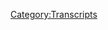 {{Transcript
    | title         = [[769: December 17, 2003]]
    | caption       = [https://knowledgefight.libsyn.com/769-december-17-2003 Listen to this episode on Libsyn]
    | episodeNumber = [[769: December 17, 2003|769]]
    | length        = 00:47:22
}}

{{MessageBox
    | header     = Warning: Bot Generated Content
    | text       = This transcript was automatically generated by transcription software and likely contains many mistakes and misattributions. Please check the audio for definitive quotes, attribution, and context.
    | image      = N3yvass4myg91.webp
    | imagewidth = 50px
    | id         = warning
}}

{{TranscriptBlock
    | name      = Alex Jones
    | timestamp = 00:00:04.000
    | text      = Red Alert. Red alert. Red alert. Red Alert knowledge five Damn, Jordan I am sweating knowledge parties.com It's time to pray. I have great respect for knowledge. Knowledge. I'm sick of them posing as if they're the good guys shank me or the bad guy knowledge.
}}

{{TranscriptBlock
    | name      = Unknown Speaker
    | timestamp = 00:00:29.000
    | text      = Dan and Jordan knowledge fight
}}

{{TranscriptBlock
    | name      = Alex Jones
    | timestamp = 00:00:35.000
    | text      = need money Andy and pansy Sandy you're stopping Andy and Ken handy in Kansas. Just starting to pray Andy in Kansas you're on the airplanes rolling. Huge fan. I love your world. Knowledge by knowledge fight.com
}}

{{TranscriptBlock
    | name      = Dan
    | timestamp = 00:00:59.000
    | text      = Hey everybody, welcome back. I'm Jordan. We're a couple dudes like sit around worship at the altar of saline and talk a little bit about Alex Jones.
}}

{{TranscriptBlock
    | name      = Jordan
    | timestamp = 00:01:07.000
    | text      = Oh, indeed. We
}}

{{TranscriptBlock
    | name      = Dan
    | timestamp = 00:01:08.000
    | text      = are Dan Jordan. Damn, Jordan.
}}

{{TranscriptBlock
    | name      = Jordan
    | timestamp = 00:01:10.000
    | text      = I have a quick question for you today sir.
}}

{{TranscriptBlock
    | name      = Dan
    | timestamp = 00:01:12.000
    | text      = Well, I shall get to that as soon as you let me know what that question is
}}

{{TranscriptBlock
    | name      = Jordan
    | timestamp = 00:01:16.000
    | text      = all right that question let's pray about today my
}}

{{TranscriptBlock
    | name      = Dan
    | timestamp = 00:01:19.000
    | text      = bright spot today Jordan is a possible bright spot possible Oh, I wanted to I wanted to add a little bit of danger proceeding All right. I wanted to add a little bit of chaos but of what's it going to be right right right break either direction. I got myself flavor of Red Bull. This is the Winter edition. Winter is coming to my mouth shortly with a fig
}}

{{TranscriptBlock
    | name      = Jordan
    | timestamp = 00:01:44.000
    | text      = Apple do disgusting we'll
}}

{{TranscriptBlock
    | name      = Dan
    | timestamp = 00:01:47.000
    | text      = see I love Apple Apple juice in a Red Bull format could be good possible but fig is scared fig is dicey Yes. And so I am going to crack this open. I mean outside of a Newton scenario I don't even like it in a Newton you don't like it in a Newton no
}}

{{TranscriptBlock
    | name      = Jordan
    | timestamp = 00:02:04.000
    | text      = I you know what I didn't like it as a Newton when I was a kid and I haven't had them since so I probably don't like it as a new neither
}}

{{TranscriptBlock
    | name      = Dan
    | timestamp = 00:02:10.000
    | text      = I remember there were like other fruits Newton's oh they made they made other Newton's like strawberry Newton I think
}}

{{TranscriptBlock
    | name      = Jordan
    | timestamp = 00:02:19.000
    | text      = I thought it was punishable bah punishable by law
}}

{{TranscriptBlock
    | name      = Dan
    | timestamp = 00:02:28.000
    | text      = my bracelet is
}}

{{TranscriptBlock
    | name      = Jordan
    | timestamp = 00:02:31.000
    | text      = never gonna change well you brought it out and now it's all there. Alright, so
}}

{{TranscriptBlock
    | name      = Dan
    | timestamp = 00:02:37.000
    | text      = I'm gonna try this without giving it a smile because okay, like that could
}}

{{TranscriptBlock
    | name      = Jordan
    | timestamp = 00:02:41.000
    | text      = smell could could really mess Yep. Ladies and gentlemen. He's taken a sip huh? he smacked his lips a little bit.
}}

{{TranscriptBlock
    | name      = Dan
    | timestamp = 00:02:49.000
    | text      = I don't know. It's fine.
}}

{{TranscriptBlock
    | name      = Jordan
    | timestamp = 00:02:53.000
    | text      = neutral spot wow it's underwhelming we have to restart this whole fucking episode.
}}

{{TranscriptBlock
    | name      = Dan
    | timestamp = 00:03:01.000
    | text      = Well, kind of kind of a anticlimactic bright spot but hey, this is fine. What's your bright spot? I
}}

{{TranscriptBlock
    | name      = Jordan
    | timestamp = 00:03:09.000
    | text      = have no strong feelings one way or the other my bright spot is
}}

{{TranscriptBlock
    | name      = Dan
    | timestamp = 00:03:15.000
    | text      = bright was the potential the potential Okay there you go. How good it could have been or how bad it could have been right the potential experiences where you were looking absolutely right could have been like this is my new favorite drink or conversely I could have done a spit take would have been so disgusting. Ultimately, that is exciting. Ultimately what in reality
}}

{{TranscriptBlock
    | name      = Jordan
    | timestamp = 00:03:34.000
    | text      = is that? We should that's a lesson we should all take more joy out of the potential
}}

{{TranscriptBlock
    | name      = Dan
    | timestamp = 00:03:41.000
    | text      = right you know it's about the journey right? Not the mediocre destination at the car dealership is more exciting than owning the car
}}

{{TranscriptBlock
    | name      = Jordan
    | timestamp = 00:03:48.000
    | text      = don't buy a car
}}

{{TranscriptBlock
    | name      = Dan
    | timestamp = 00:03:49.000
    | text      = No. What's your what's your bright spot your car?
}}

{{TranscriptBlock
    | name      = Jordan
    | timestamp = 00:03:54.000
    | text      = It is what is tomorrow to well when you hear this today, Fire Emblem engage will be out.
}}

{{TranscriptBlock
    | name      = Dan
    | timestamp = 00:04:01.000
    | text      = Oh yeah, that's true. It will be the 20 Yeah hype.
}}

{{TranscriptBlock
    | name      = Jordan
    | timestamp = 00:04:05.000
    | text      = I am also hype I think I mean I think I'm gonna play it a little bit of streaming. I don't want to do it on the on the internet.
}}

{{TranscriptBlock
    | name      = Dan
    | timestamp = 00:04:10.000
    | text      = All right. I'll do is it something you can play remotely? I have no idea like cuz if so we could play it together. I'll be honest a stream. Yeah. No, be cool shit. Yeah, I am. I have tried to censor the last time I announced that I was hype. Yes about this. I've tried to not like delve too much into people like doing pre reviews and stuff because I feel like a lot of people have a lot of strong opinions. And I may not agree with all of them, and maybe they'll bummed me out. That's kind of how strong opinions work. Yeah. So what what are you feeling about that? I don't want to hijack your brightspot
}}

{{TranscriptBlock
    | name      = Jordan
    | timestamp = 00:04:43.000
    | text      = Here's my feeling. I have not read a lot of reviews. But if you if you're just on the internet, eventually you'll see a headline that's like lit fire emblem again. But you know, like that kind of thing. And the general view that I've gotten is that if you were a huge fan of all the like going around and talking to your people doing the whole thing and then doing a support conversation and doing another thing and then doing another thing until they finally were like, I like you. You know,
}}

{{TranscriptBlock
    | name      = Dan
    | timestamp = 00:05:10.000
    | text      = was that the dating sim? Yes back yeah,
}}

{{TranscriptBlock
    | name      = Jordan
    | timestamp = 00:05:13.000
    | text      = you're gonna be a little bit disappointed.
}}

{{TranscriptBlock
    | name      = Dan
    | timestamp = 00:05:15.000
    | text      = That's fine because I think there was might be have been too much of the way to I liked it I liked but sometimes I was getting to a point where like some of these cutscenes need to be tightened a little boy, I don't care about these characters. Yeah. Now granted the characters I do, like, Give me all those
}}

{{TranscriptBlock
    | name      = Jordan
    | timestamp = 00:05:34.000
    | text      = boring. Yeah. So it sounds like they've cut a lot of that down. And then all the stuff that I liked about the battles and the technical tactical stuff, they've streamlined it and kind of tightened it up so it's more enjoyable night. So that's that to me. That's what I wanted to hear.
}}

{{TranscriptBlock
    | name      = Dan
    | timestamp = 00:05:50.000
    | text      = All right. Yeah. Well, I'm I'm excited to give it a shot down, I guess. I mean, like, it'll be out tomorrow. So you know what time it's gonna come out.
}}

{{TranscriptBlock
    | name      = Jordan
    | timestamp = 00:06:02.000
    | text      = Tonight. Probably the beginning of the day. I'm gonna need
}}

{{TranscriptBlock
    | name      = Dan
    | timestamp = 00:06:06.000
    | text      = six more of these quick apple. Central now I'll be I'll be a bit. Robert. So exciting. Jordan. Today, we have an episode to go over. Here's the sitch that we find ourselves in? Yeah. So Alex in the present day kind of sucks. I don't really care all that much. Simultaneously, very exciting. Sold out the second show in Milwaukee. Wild very fast, wild. Wild. I don't I don't get it. I appreciate you all like our show and welcome. But I don't understand.
}}

{{TranscriptBlock
    | name      = Jordan
    | timestamp = 00:06:42.000
    | text      = The last live show we did at Austin. The first thing I said was like, Why are all of you here? Is this show enjoyable to listen to?
}}

{{TranscriptBlock
    | name      = Dan
    | timestamp = 00:06:51.000
    | text      = Hey, we're gonna talk about horrible thing. Yeah. All right. You do bad, but I appreciate it. And I'm very, I'm excited about it. Honestly. Yeah, it'll be fun. But I've been given a ton of thought to like, what are those episodes going to be? You know, because first of all, one episode in Milwaukee that we're doing live. That already is like, what? What do we do? Yeah. And now we have to
}}

{{TranscriptBlock
    | name      = Jordan
    | timestamp = 00:07:16.000
    | text      = Yeah, why did we do that? Oh, people wanted it. Yeah. And
}}

{{TranscriptBlock
    | name      = Dan
    | timestamp = 00:07:20.000
    | text      = so like trying to do some of the pre prep work on that has taken up a bit of my time. And you know, there, it's still an ongoing concern, of course, trying to trying to figure out like, what do you cover to cover the beard you cover? I mean, I think I've already made that joke. What I'm thinking about the bucks, here's
}}

{{TranscriptBlock
    | name      = Jordan
    | timestamp = 00:07:38.000
    | text      = the problem, because here's what's almost certainly going to happen. We are going to have something fully prepared for the Thursday episode. And then you're going to find something that happened that day, and it's going to be a scramble now then Lord knows what's going to happen on Thursday. Now, that's
}}

{{TranscriptBlock
    | name      = Dan
    | timestamp = 00:07:54.000
    | text      = not happening. What's gonna be in advance? I figured out one, the Thursday show I have figured out okay, so that actually, I've been working on what that is. But the Friday show is very much still up in the air. Still got to figure that out. And we'll figure that out. It's a tie. But anyway, because of a lot of juggling. I decided to take a bath in 2003. Good. So we're, we're in the past. Today, we're gonna be talking about December 17 2003. Alex is still in the aftermath of the Saddam capture. Right. And I don't think we don't get any evolution on that note. No more beard. No, I spear se. But we do get some other stuff. That's kind of weird. Interesting. And we'll get down to business on that. But first, let's say hello, Jordan to some new Oh, that's great idea. So first Duke. So Roland tuk and stick Emporium. He's the policy wonk with the quality box to your head. Thank you so much. You're on our policy walk.
}}

{{TranscriptBlock
    | name      = Alex Jones
    | timestamp = 00:08:57.000
    | text      = I'm a policy wonk. Thank you very much.
}}

{{TranscriptBlock
    | name      = Dan
    | timestamp = 00:08:58.000
    | text      = Thank you, Duke. Sir Roland, next guy in incognito globalist infiltration specialist. Thank you so much. You are now a policy wonk.
}}

{{TranscriptBlock
    | name      = Alex Jones
    | timestamp = 00:09:07.000
    | text      = I'm a policy wonk.
}}

{{TranscriptBlock
    | name      = Jordan
    | timestamp = 00:09:08.000
    | text      = Thank you very much.
}}

{{TranscriptBlock
    | name      = Dan
    | timestamp = 00:09:09.000
    | text      = Thank you and Saddam Hussein seventh body doubles dreamy, creamy milk mustache. Thank you so much. You're now policy Wong.
}}

{{TranscriptBlock
    | name      = Alex Jones
    | timestamp = 00:09:15.000
    | text      = I'm a policy wonk.
}}

{{TranscriptBlock
    | name      = Jordan
    | timestamp = 00:09:16.000
    | text      = Thank you very much.
}}

{{TranscriptBlock
    | name      = Dan
    | timestamp = 00:09:17.000
    | text      = I thought I had got more names, but I only got three. Oh, here we are.
}}

{{TranscriptBlock
    | name      = Jordan
    | timestamp = 00:09:21.000
    | text      = Hey, you got a special three name episode? Yep.
}}

{{TranscriptBlock
    | name      = Dan
    | timestamp = 00:09:24.000
    | text      = So we're gonna start here. This is where Alex is reading off some of these headlines and where we're at on December 17.
}}

{{TranscriptBlock
    | name      = Alex Jones
    | timestamp = 00:09:31.000
    | text      = And Bush was scheduled to announce a trip back to the moon today. Where he's taking the Bill of Rights and Constitution that'd be on this moon mission. He will bring it back. Count. States are moving ahead with legalization of using baby parts and cloning operations. Patriot Act Two was signed people are calling my office about this. I have the Associated Press article here in front of me I'll go back over it Today, we'll Yeah, and much, much more.
}}

{{TranscriptBlock
    | name      = Dan
    | timestamp = 00:10:04.000
    | text      = Yeah, so Bush is gonna go get the bill of rights from the moon.
}}

{{TranscriptBlock
    | name      = Jordan
    | timestamp = 00:10:07.000
    | text      = Okay, now I know that sounded like a lot. I know that sounded like an insult, but uh, he is just written national treasure for and it is going to be blockbuster shit.
}}

{{TranscriptBlock
    | name      = Dan
    | timestamp = 00:10:18.000
    | text      = I think we'd still need three first. Oh, they
}}

{{TranscriptBlock
    | name      = Jordan
    | timestamp = 00:10:20.000
    | text      = got a direct 20 I think they got a direct to DVD three.
}}

{{TranscriptBlock
    | name      = Dan
    | timestamp = 00:10:23.000
    | text      = It doesn't count. That's not Canada. Okay, fine. There's a series I think there was a series. There might have been like a Disney Plus series. Yeah.
}}

{{TranscriptBlock
    | name      = Jordan
    | timestamp = 00:10:29.000
    | text      = Well, they didn't find the Declaration of Independence on the goddamn Moon
}}

{{TranscriptBlock
    | name      = Dan
    | timestamp = 00:10:33.000
    | text      = did that. No, they didn't. And they should they.
}}

{{TranscriptBlock
    | name      = Jordan
    | timestamp = 00:10:37.000
    | text      = I'm with you.
}}

{{TranscriptBlock
    | name      = Dan
    | timestamp = 00:10:39.000
    | text      = So Alex has been talking about this, the fact that Patriot Act Two has been signed. And I noticed as this episode was beginning, I've heard him say that a bit, but I've never heard him specify what he means.
}}

{{TranscriptBlock
    | name      = Jordan
    | timestamp = 00:10:52.000
    | text      = Right. So now he's got the AP article in front of them. So we know for a fact that the Patriot Act Two has been signed as decided by the AP themselves.
}}

{{TranscriptBlock
    | name      = Dan
    | timestamp = 00:11:01.000
    | text      = Well, I was interested in figuring out if there were going to be any specifics on this, right. So I was like, All right, I'm in Yeah, I'll listen for sure. So there's a lot of shit talk going around about people having advanced knowledge that Saddam was going to be kept right robber and get this after Saddam gets captured. That's when they're going to find the weapons of mass destruction, because of course they are. They're going to torture him and find where they were. When really, they're just going to fake something or whatever, then Bush is going to need to get reelected in 2004. Right. What is he going to do? He's gonna bring up Bin Laden, who's on ice? Sure. They'd say got Bin Laden on ice. Yeah, and Alex knows this because they've got a nice chill Bin Laden, and Alex knows this because a drunk guy told him Oh, this is Steve pathetic. But also Alex's drunk impression is awesome.
}}

{{TranscriptBlock
    | name      = Alex Jones
    | timestamp = 00:11:51.000
    | text      = About Oh, it was almost two years ago now. I was told by someone who was on board Air Force One. And this was on the record. I've talked about it a couple dozen times on air. And I said, I don't know if it's accurate, and they may have been giving me this information. But I was told because there's a lot of people in the Bush administration that live right here in Austin. And this individual told several people after they had been imbibing in some adult beverages at a party. That new locks are at McFarland. Oh, far election, bin Laden,
}}

{{TranscriptBlock
    | name      = Jordan
    | timestamp = 00:12:33.000
    | text      = Z drunk in a Twilight Zone episode
}}

{{TranscriptBlock
    | name      = Alex Jones
    | timestamp = 00:12:35.000
    | text      = kidney failure, and they got a deal was family. Paul Raleigh and mount they got him frozen. And they're gonna roll him out right before the election.
}}

{{TranscriptBlock
    | name      = Jordan
    | timestamp = 00:12:51.000
    | text      = So they do have frozen.
}}

{{TranscriptBlock
    | name      = Alex Jones
    | timestamp = 00:12:52.000
    | text      = So again, that's not the type of news I even like to cover on air. I don't know if it's true. shrunk gray bleach the type of stuff that's not good for your health and no, but a lot of people know it.
}}

{{TranscriptBlock
    | name      = Dan
    | timestamp = 00:13:03.000
    | text      = Everyone knows it. I don't want to talk about this, because I don't know that it's true. But everyone knows. Guys on ice. I like to hiccup. It's good. It's just good.
}}

{{TranscriptBlock
    | name      = Jordan
    | timestamp = 00:13:12.000
    | text      = All right, today. Good Morning, America. We have a drunk guy who last night told me that bin Laden is frozen down. I think he's been frozen for about six
}}

{{TranscriptBlock
    | name      = Dan
    | timestamp = 00:13:23.000
    | text      = years. Now. I do think this is at least related to Steve because early 2002 is when Steve was first on Alex's show. And so that would be about two years before this.
}}

{{TranscriptBlock
    | name      = Jordan
    | timestamp = 00:13:36.000
    | text      = Right? Right. About two years ago. Party. Everybody's drinking. Steve Pjanic 68 years old. drunk off his ass. Make it up bullshit about Bin Laden. That sounds right. That sounds like his actual, like natural habitat. He's supposed to be shit faced at a party telling you insane things and everybody's gathered around like, what do you gonna say next?
}}

{{TranscriptBlock
    | name      = Dan
    | timestamp = 00:14:02.000
    | text      = Yeah, so so. It's either Steve, I think or maybe like, somewhat related to Steve. Yeah, I don't know. Anyway, drunk compression on point. It's true. Pretty solid. We'll
}}

{{TranscriptBlock
    | name      = Jordan
    | timestamp = 00:14:12.000
    | text      = give them that.
}}

{{TranscriptBlock
    | name      = Dan
    | timestamp = 00:14:13.000
    | text      = So as is the case in 2003 pretty regularly. Alex does a lot of calls. Takes takes a number of calls. Sure. This guy's got an opinion.
}}

{{TranscriptBlock
    | name      = Alex Jones
    | timestamp = 00:14:23.000
    | text      = Barney, first caller of the day from Maryland. You're on the air. Go ahead. Yeah, Alex.
}}

{{TranscriptBlock
    | name      = Caller 1 (769)
    | timestamp = 00:14:29.000
    | text      = I would still say we shouldn't turn Saddam Hussein loose and try booze for murder and for being a traitor violate the constitution.
}}

{{TranscriptBlock
    | name      = Alex Jones
    | timestamp = 00:14:40.000
    | text      = How has Bush violated the Constitution? illegal war
}}

{{TranscriptBlock
    | name      = Dan
    | timestamp = 00:14:44.000
    | text      = Fair enough? Yeah. What about the turning Saddam loose?
}}

{{TranscriptBlock
    | name      = Jordan
    | timestamp = 00:14:48.000
    | text      = Here's the thing. I appreciate what half of his sentiment I don't understand what turning him loose quite happy like let him go or like, set him free youtube. to wreak havoc upon this world of our
}}

{{TranscriptBlock
    | name      = Dan
    | timestamp = 00:15:01.000
    | text      = Yeah, put him send him on the attack.
}}

{{TranscriptBlock
    | name      = Jordan
    | timestamp = 00:15:06.000
    | text      = Is that what we have released? Really?
}}

{{TranscriptBlock
    | name      = Dan
    | timestamp = 00:15:08.000
    | text      = Thomas Saddam cracking? A little Well, boy,
}}

{{TranscriptBlock
    | name      = Jordan
    | timestamp = 00:15:12.000
    | text      = that's that's a hot take. I will say that
}}

{{TranscriptBlock
    | name      = Dan
    | timestamp = 00:15:14.000
    | text      = unfortunately he doesn't develop a theme at all and I'm not entirely sure he doesn't have a whole lot more to say other than let him free up Bush,
}}

{{TranscriptBlock
    | name      = Jordan
    | timestamp = 00:15:23.000
    | text      = you can do both. We can have them both locked up. I don't think either of them are a good guy.
}}

{{TranscriptBlock
    | name      = Dan
    | timestamp = 00:15:28.000
    | text      = So Alex gets another color. And this guy has a bit of a concern about some stuff that he's read about leaked media memos that have to do with like, the the coming flu over the winter. Sure, and such. And so it's interesting, this conversation,
}}

{{TranscriptBlock
    | name      = Alex Jones
    | timestamp = 00:15:49.000
    | text      = and Adam was mentioning this website that's put out some pretty good stuff in the past, leaked news memos that purportedly leaked news memos from one of the big broadcast media outlets. One of the big three folks talking about the New World Order activities, discussions of martial law, the capture of Saddam all of it. And now they're talking about weapons of mass destruction to be planted and released here very soon. But going back to Adam, he was mentioning some memos he read about the flu and SARS. And I had not read those, I'm not sure where he's going with this. But let's find out, Adam, go ahead.
}}

{{TranscriptBlock
    | name      = Caller 2 (769)
    | timestamp = 00:16:31.000
    | text      = Just quite simply, one of the things that lends credibility to the work that you do, and individuals such as myself, is the fact that you do come across things, and then they come to fruition in the future. Again, I came across that site and doing some research on the contrived nature of the media. Back in October, on December 2, you read this again, it was I don't even remember the name of the newspaper, but a rate it was, you know that this pandemic is coming, this epidemic of flu is coming. And again, having read
}}

{{TranscriptBlock
    | name      = Alex Jones
    | timestamp = 00:17:04.000
    | text      = was The New York Times saying they're gonna have quarantines digital badges, round up camps in every major city in small town. That was the New York Times two, Monday's ago.
}}

{{TranscriptBlock
    | name      = Caller 2 (769)
    | timestamp = 00:17:14.000
    | text      = And again, so that clicks in my head that, you know, hey, I read this a month ago that apparently these leaked memos, again, was telling individual news directors, you know, to lay off this, it's now we have monkey pox, that type of thing. We're gonna go on to something else. And we'll get back to this, essentially, we'll get back to this when it fires back up in the winter.
}}

{{TranscriptBlock
    | name      = Dan
    | timestamp = 00:17:34.000
    | text      = So this is all nonsense, but it does illustrate the constant and ever present preoccupation Alex and his community have with predicting that every public health warning is secretly an attempt to bring in martial law, stuff with COVID is no different. Really, it just went differently in the world. Yeah. And he adjusted differently.
}}

{{TranscriptBlock
    | name      = Jordan
    | timestamp = 00:17:52.000
    | text      = It is it is very much a case study, and how, let's say different styles of leadership, during different events can have different results. Sure, you know, like all of these other situations where public health experts are saying, you know, we need to be careful about a flu during the winter, because that is pretty much how it works. This is a regular thing that we know about. Here's some other things, here are the ways that we can handle those. Here's all this stuff. Or you can have somebody like Jared Kushner go, it's probably going to affect mostly city, so fuck them.
}}

{{TranscriptBlock
    | name      = Dan
    | timestamp = 00:18:26.000
    | text      = These are the different these are options a little different. So the only reason I included this clip is because the color is citing a website when he's talking about these leaked memos, or purported leaked memos because there's no proof they're real. Obviously. It's a website called TBR news.org. TBR stands for the Barnes review, which is a deeply anti semitic and Holocaust denying publication owned by Willis carto. Hey, great. The publication is named after Harry Elmer Barnes and old school Holocaust denier, and the content that they put out is straight trash. It strains credulity for me to believe that someone could get their news from TBR news.org and not be aware of the outlets, editorial beliefs. Here are some of the headlines from that website around this time. Quote, news of candidate's Jewish roots adds another flavor to campaign quotes how the Holocaust Industry stole the Swiss monies a shockingly high number of books that they have on their reading list so they do have a reading list. Oh, that's good. That's good. Bunch of them are about Hitler and not not negative coverage or not like maybe a little bit of positive coverage of Hitler.
}}

{{TranscriptBlock
    | name      = Jordan
    | timestamp = 00:19:33.000
    | text      = I have a strong and resounding good work Barnes to say on this one.
}}

{{TranscriptBlock
    | name      = Dan
    | timestamp = 00:19:39.000
    | text      = Anyway, it's a really fucked up outlet for this caller to be citing and for Alex to clearly be familiar with and be saying like they have put out good stuff in the past. It gets worse though, because earlier in this exact episode, prior to this caller arriving, Alex reported on something from TBR news
}}

{{TranscriptBlock
    | name      = Alex Jones
    | timestamp = 00:19:57.000
    | text      = leaked news network memo stage Discovery of weapons of mass destruction will follow Saddam arrest TBR news and they've been releasing these memos now for about a year and they've turned out to be very accurate.
}}

{{TranscriptBlock
    | name      = Dan
    | timestamp = 00:20:08.000
    | text      = Even back in 2003 These people were getting their news from people who are Nazi adjacent.
}}

{{TranscriptBlock
    | name      = Jordan
    | timestamp = 00:20:14.000
    | text      = Dammit. God dammit. Yeah,
}}

{{TranscriptBlock
    | name      = Dan
    | timestamp = 00:20:17.000
    | text      = how it's wild.
}}

{{TranscriptBlock
    | name      = Jordan
    | timestamp = 00:20:19.000
    | text      = It's all there. How did we not all man, I don't remember quite realizing how much of a fucking real pandemic anti semitism was even back then in my in Milan, and
}}

{{TranscriptBlock
    | name      = Dan
    | timestamp = 00:20:33.000
    | text      = a lot of it was under the surface. A lot of it was, you know, or even coming from folks that it's like, well, yeah, it's ugly. And there's this ugliness but it's not really going anywhere. Or there's a there was the possibly delusional No, and you can sense of like a, this is just this, this pocket will always exist. It'll never grow. You can't get rid of it. And maybe that was naive.
}}

{{TranscriptBlock
    | name      = Jordan
    | timestamp = 00:21:02.000
    | text      = I mean, you know, we I remember how funny I thought it was when Pat Robertson and his ilk were like, well, if you didn't have gay people, we wouldn't have hurricanes. You know, I thought it was funny that somebody could be that insane. What I what I didn't realize is that that was actually most of the country. And we would eventually all be that.
}}

{{TranscriptBlock
    | name      = Dan
    | timestamp = 00:21:24.000
    | text      = So one thing that's interesting is this caller seems to have a little bit more of a critical eye. Jenna, Alex, interesting.
}}

{{TranscriptBlock
    | name      = Caller 2 (769)
    | timestamp = 00:21:31.000
    | text      = My question to you is, is that, you know, what do you know about this organization? Because one of the primary concerns is the fact that, as is the case with a number of individuals out there, they come out with information yet behind the scenes, they have things if the only thing that's on that website, are these leaked memos, aside from the fact that they have a large bookstore, that every single book in there is about Hitler, or fascism, or that type of thing. My question to you is, is it what do you know about this organization? What do you know about
}}

{{TranscriptBlock
    | name      = Alex Jones
    | timestamp = 00:22:06.000
    | text      = them and I need to have him on the show because I haven't focused on it very much. I'll focus on what the globalists are doing publicly in the legislation and my information, but I will I will investigate it and try to get them on.
}}

{{TranscriptBlock
    | name      = Dan
    | timestamp = 00:22:18.000
    | text      = Yeah, good. Good on this caller for having some curiosity. Bad on Alex for trying to make excuses for why he relies on sources he hasn't vetted in any way to make absurd claims. This caller shouldn't expect too much here. This site is operated by an entity that traces back to Willis carto, who's also the man behind the American Free Press, whose editor was Big Jim Tucker, Alex's main source about Bilderberg and Alex actually explores the Nazi character of this TBR news outlet he risks exposing a much larger reality about the information space that he exists in.
}}

{{TranscriptBlock
    | name      = Jordan
    | timestamp = 00:22:50.000
    | text      = Oh shit, I'm a Nazi dammit da fuck
}}

{{TranscriptBlock
    | name      = Dan
    | timestamp = 00:22:53.000
    | text      = don't expect him to follow through on this in any way. And if TBR news posts and other completely unverifiable on attributed almost certainly made up leaked news memo, you can bet Alex will report on it and pretend that this call never happened. Yeah. Oh, I'm so shocked to hear once again that this outlet that I'm a big fan of and I keep reporting stuff from also loves Hitler. You know, how how could we possibly get to a point where yay and Nick Fuentes are on Alexandria to talking about how much they love him. Imagine, whoa, such a strange journey
}}

{{TranscriptBlock
    | name      = Jordan
    | timestamp = 00:23:26.000
    | text      = in the context of a guy who has said he has read hundreds of books on World War Two,
}}

{{TranscriptBlock
    | name      = Dan
    | timestamp = 00:23:32.000
    | text      = probably 100. Mostly that were sold by
}}

{{TranscriptBlock
    | name      = Jordan
    | timestamp = 00:23:36.000
    | text      = that's no longer the bragging rights that I think he thinks it is supposed to be. No, no, no, no, no, no, no,
}}

{{TranscriptBlock
    | name      = Dan
    | timestamp = 00:23:44.000
    | text      = no, I'm gonna need some author names. So I think that Alex doesn't enjoy this kind of thing from a caller. Yeah, absolutely not. It doesn't look good. No, because it exposes potentially that he's reporting stuff from Nazi outlets. But then even if it doesn't, it exposes that he doesn't know where his information is coming from. And either of these is bad. So he gets a friendly call from a guy who wants resources about 911 stuff. And like for knowledge of 911 proof he wants Alex just to direct him. Where is it on your website? Oh, my God. And I will say I understand where this caller is coming from Sure. Alex's website has always been on navigatable. I think by design. Yeah. And Alex doesn't like this. I think he's getting grumpy smokebox.
}}

{{TranscriptBlock
    | name      = Caller 3 (769)
    | timestamp = 00:24:27.000
    | text      = I printed out just that one page of the recap, refer to about 55 sites that you had put on over, over the months of all the evidence of advanced knowledge if, if, if that could be rerun or refer to it and the archives maybe weren't located.
}}

{{TranscriptBlock
    | name      = Alex Jones
    | timestamp = 00:24:44.000
    | text      = Well site. It is on the website. Okay. To websites, it's in
}}

{{TranscriptBlock
    | name      = Caller 3 (769)
    | timestamp = 00:24:49.000
    | text      = the archives. So now Yes. Okay. But to locate it, is there an easy way to locate it other than visiting every archived website? Is there
}}

{{TranscriptBlock
    | name      = Alex Jones
    | timestamp = 00:24:56.000
    | text      = some way of doing every archive website? I
}}

{{TranscriptBlock
    | name      = Caller 3 (769)
    | timestamp = 00:24:58.000
    | text      = don't understand. Well, how would I find something like that? Like if I wanted to find those summaries of websites that related to 911, you know, like a summary like when he printed the summary pages, you
}}

{{TranscriptBlock
    | name      = Alex Jones
    | timestamp = 00:25:09.000
    | text      = know, I can't remember the exact headline of that article we put together with hyperlinks. But on convenient try to remember that for you and announce it on there. Thanks. Thanks for the call. George. Angus in Alberta, Canada. You're on the air. Go ahead, Angus. Hello, Alex, how
}}

{{TranscriptBlock
    | name      = Unknown Speaker
    | timestamp = 00:25:25.000
    | text      = are you today? I'm fine.
}}

{{TranscriptBlock
    | name      = Dan
    | timestamp = 00:25:26.000
    | text      = You're not? You're having a bad day?
}}

{{TranscriptBlock
    | name      = Jordan
    | timestamp = 00:25:32.000
    | text      = Yeah. Not good at hiding his true emotions. I'm fine.
}}

{{TranscriptBlock
    | name      = Dan
    | timestamp = 00:25:36.000
    | text      = Fine. Fine. I think it's also in stark contrast to Angus is very sunny disposition. Review, I'm fine. I'm fine. I don't like being asked specifics.
}}

{{TranscriptBlock
    | name      = Jordan
    | timestamp = 00:25:47.000
    | text      = He asked me whether or not what I said was true. And obviously it's not. So I'm fucked.
}}

{{TranscriptBlock
    | name      = Dan
    | timestamp = 00:25:53.000
    | text      = If you make if you make these giant claims about like having proved all this stuff about 911 We should probably have it at a very handy, easy, convenient place for people to go ahead and grab it. Yeah, seems like a job one.
}}

{{TranscriptBlock
    | name      = Jordan
    | timestamp = 00:26:09.000
    | text      = You know, if you could really prove something like the 911 was an inside job. It would be everywhere. And it would not be coming from Alex.
}}

{{TranscriptBlock
    | name      = Dan
    | timestamp = 00:26:19.000
    | text      = Yeah. Yeah. I think I think those that I mean, I'm not just saying this from a naive perspective. I've also looked into a lot of these claims, obviously, but like, yeah, if someone had a like, boom, here it is. Like there's we've proved we've demonstrated this stuff. Yeah, it you can't pretend that like oh, this is just gonna own The only people who the mainstream is brainwashed into thinking crazy. They're crazy. We'll break this stuff. Right right on it would escape that bubble very easily. Right? Yeah. rational people do accept rational proof of things. That's how it works. Just not irrational.
}}

{{TranscriptBlock
    | name      = Jordan
    | timestamp = 00:26:59.000
    | text      = The ones that are weird here, we would all be like Yeah, fuck the government. They did 911 If they did 911
}}

{{TranscriptBlock
    | name      = Dan
    | timestamp = 00:27:08.000
    | text      = So at this point, I'm like, Hey, speaking of proof, but that Patriot Act Two thing
}}

{{TranscriptBlock
    | name      = Jordan
    | timestamp = 00:27:13.000
    | text      = that's got the AP article.
}}

{{TranscriptBlock
    | name      = Dan
    | timestamp = 00:27:15.000
    | text      = It's been signed. Alex is saying he's he's gone over it now. He needs to go over it again.
}}

{{TranscriptBlock
    | name      = Alex Jones
    | timestamp = 00:27:22.000
    | text      = I have not heard him go over it. And so he brings it back up. All right, we're gonna come back and I'm gonna hit on Patriot Act here because it needs to be recap and we'll go to all these other callers.
}}

{{TranscriptBlock
    | name      = Dan
    | timestamp = 00:27:31.000
    | text      = It needs to be recapped it hasn't been kept. It has not been kept. I don't know what this I don't know what's going on.
}}

{{TranscriptBlock
    | name      = Jordan
    | timestamp = 00:27:36.000
    | text      = I like the confidence of the we need to recap this because it's it's a great gaslight, like if you're going to gaslight somebody in implying that they don't even remember the first time that you explain to them something that is unexplainable. is such a great move, because you're on the defensive immediately. You're like, wait, maybe I didn't get the
}}

{{TranscriptBlock
    | name      = Dan
    | timestamp = 00:27:59.000
    | text      = maybe it wasn't Liz, maybe it's my fault. Yeah. So he does get to it. Okay. And it's disappointing. No,
}}

{{TranscriptBlock
    | name      = Alex Jones
    | timestamp = 00:28:04.000
    | text      = but here's Patriot Act to you know, Bush sign this over the weekend. And Ron Paul's comments on HR 2417, known as the intelligence Authorization Act of it appears we're witnessing a stealth enactment of the enormously unpopular legislation. And he goes on to say we need to defeat this legislation that was before it was passed, and Bush signed it. Here's the Associated Press, Bush signs bill extending FBI powers, they can search anything so can the CIA no longer without warrants it just carte blanche, and a bunch and it says most of the bill is secret. But congressmen who have seen it say it's frightening.
}}

{{TranscriptBlock
    | name      = Dan
    | timestamp = 00:28:43.000
    | text      = This isn't Patriot Act Two. This is just the House bill that authorizes finances to be allocated to the intelligence community and services within the government share. This is a bill that's introduced and passed literally every year. It wasn't secret and it didn't allow the shit Alex is claiming. Basically what happened here is that Ron Paul talked some shit and called it Patriot Act to right and based on that alone, Alex has decided that that's what it is because he needs an off ramp. He's been warning about this thing that isn't it hasn't happened and it's probably not going to happen at any point. No. And so it's like well, Ron Paul said it's like it so it is it and so now he has demonstrated and fully proven that over the weekend Bush signed Patriot Act Two and here we are Alex's right. Hashtag Alex Jones was right.
}}

{{TranscriptBlock
    | name      = Jordan
    | timestamp = 00:29:27.000
    | text      = That is a good dodge. That's a real good dodge.
}}

{{TranscriptBlock
    | name      = Dan
    | timestamp = 00:29:30.000
    | text      = I mean, you got to do what you got to do.
}}

{{TranscriptBlock
    | name      = Jordan
    | timestamp = 00:29:32.000
    | text      = Yeah, I've all of his dodges which I mean frankly most of them are just him standing there and taking the bullet and then saying like, ma'am fine, and then just continuing to walk you know, this one at least he's dodging with somebody actually called it Patriot Act to some time, you know,
}}

{{TranscriptBlock
    | name      = Dan
    | timestamp = 00:29:49.000
    | text      = but I mean, how many fucking things as Ron Paul called other things like it's, he's not a reliable source of characterization flowery
}}

{{TranscriptBlock
    | name      = Jordan
    | timestamp = 00:29:57.000
    | text      = language when the time is right. You
}}

{{TranscriptBlock
    | name      = Dan
    | timestamp = 00:29:59.000
    | text      = bet. Anyway, we heard a caller, couple episodes back in 2003, who wanted some customer service. His tapes had not arrived
}}

{{TranscriptBlock
    | name      = Jordan
    | timestamp = 00:30:08.000
    | text      = the best everything any Bill Cooper tech customer service, any Alex customer service the best. So he
}}

{{TranscriptBlock
    | name      = Dan
    | timestamp = 00:30:14.000
    | text      = had he had ordered some tapes. And they had been a while they hadn't arrived called Alex. He calls back in. Oh, because he got his tape team it. It is a great resolution that is customer service omits. It's fantastic. Now, here's why this clip is in here. Alex still gets mad at.
}}

{{TranscriptBlock
    | name      = Jordan
    | timestamp = 00:30:37.000
    | text      = You shouldn't be calling in about customers.
}}

{{TranscriptBlock
    | name      = Dan
    | timestamp = 00:30:41.000
    | text      = Don't even know what's going on here. Alex makes himself mad when this guy is just saying, Hey, I got a thing. It was resolved. Great. Jay, you're
}}

{{TranscriptBlock
    | name      = Alex Jones
    | timestamp = 00:30:48.000
    | text      = on the air. Go ahead.
}}

{{TranscriptBlock
    | name      = Caller 4 (769)
    | timestamp = 00:30:50.000
    | text      = Hey, thanks. You bet. I just wanted to say when you when I called last week or week and a half ago, about the videos being laid. And that day you call me back and bam, they're here in like four days. And I've already making copies. And that's really great. When I
}}

{{TranscriptBlock
    | name      = Alex Jones
    | timestamp = 00:31:05.000
    | text      = Well, my only comment about that is I have a small staff and everything gets shipped down. Sometimes we get an address wrong or something. And when somebody calls me ask where you know where it goes, I can't help people. Because I'm on air, but I'm glad you got those, sir. And I'm glad you're you're making copies. And anytime anybody has a question. And we try to take the messages off at you know, three times a day and we try to answer it live but it's a it's impossible. It's 512-291-5752 Call my office 512-291-5750. And the phone rings off the hook with the police are taking my children right now. But they're taking my land right now. There's helicopters spraying is right now they had an urban warfare training drill, where they beat people up, help us SWAT teams are right in the schools. They're beating our children up, they put cameras up in my neighborhood helped me call me and it's just millions. I have millions of listeners. I got three employees. I'm pulling my hair out, brother. So what's on your mind?
}}

{{TranscriptBlock
    | name      = Jordan
    | timestamp = 00:32:08.000
    | text      = Thanks for the tape,
}}

{{TranscriptBlock
    | name      = Dan
    | timestamp = 00:32:09.000
    | text      = I think you should get some like other phone lines, you should get different phone lines for different things. If it's a customer support issue, you shouldn't have a be the same phone number and some weirdo who's calling you about how they're spraying them right now.
}}

{{TranscriptBlock
    | name      = Jordan
    | timestamp = 00:32:22.000
    | text      = I mean, maybe even a toll free number might even be nice. Sure.
}}

{{TranscriptBlock
    | name      = Dan
    | timestamp = 00:32:26.000
    | text      = Also, the fact that you're getting all of these calls, doesn't mean that all of these things are happening. You have a bunch of callers who are calling in and telling you things that are not true, but are actually just manifestations of the paranoid fantasies that you encourage it. Yeah.
}}

{{TranscriptBlock
    | name      = Jordan
    | timestamp = 00:32:47.000
    | text      = Oh, man, I would love to, I would love to take your call and help you with your your issues. So good. But I've got too many calls telling me about things that aren't happening. How could I possibly get to that phone call? I have too
}}

{{TranscriptBlock
    | name      = Dan
    | timestamp = 00:33:01.000
    | text      = many intense calls about traumatic, weird things that probably aren't happening.
}}

{{TranscriptBlock
    | name      = Jordan
    | timestamp = 00:33:07.000
    | text      = Like, like how he works himself up over it? Yeah. Like it goes from just being like, you know, that's it's good. You know, sometimes we have difficult times and you're like reasonable, that's totally fine. I'm not, I'm not mad? No, it's resolved. Everything's good. And now these people are calling me and everybody's always calling me and there's calls coming from, and from here and everywhere. And now you're calling me my customer service. And anyways.
}}

{{TranscriptBlock
    | name      = Dan
    | timestamp = 00:33:29.000
    | text      = Now the reality too, is that the calls that he's getting are only coming in because he's situated himself in the marketplace as the guy who cares about these things. He has to take those calls, because otherwise those people will find somebody else to glom on to who enable their bizarre fantasies about the coming UN troops and FEMA camps and what have
}}

{{TranscriptBlock
    | name      = Jordan
    | timestamp = 00:33:53.000
    | text      = you. Yeah, Alex thinks he's complaining about other people, when in reality, he's complaining about himself. Yeah. And then taking it out on other people, which as we all know, seems like healthy and good behavior.
}}

{{TranscriptBlock
    | name      = Dan
    | timestamp = 00:34:03.000
    | text      = And it's what he does. Yeah. And it's just the way to treat people. Yeah,
}}

{{TranscriptBlock
    | name      = Jordan
    | timestamp = 00:34:06.000
    | text      = just good. You,
}}

{{TranscriptBlock
    | name      = Dan
    | timestamp = 00:34:09.000
    | text      = you know, hey, yeah, agreed. Agree. So this is just dumb,
}}

{{TranscriptBlock
    | name      = Alex Jones
    | timestamp = 00:34:15.000
    | text      = that you're designing the system to bankrupt the working class and you cannot live and and and, and, and and do I know people with three jobs and they're losing everything, they got to shine the system where unless you're an illegal alien live and tend to a house, you can't survive in this economy. Okay. And for people, you know, depression is when you're out of work, or recessions, when your neighbor is out of work. We're in a massive recession, a depression airy system, folks, and I've seen it with my own eyes. Thanks for the call.
}}

{{TranscriptBlock
    | name      = Dan
    | timestamp = 00:34:48.000
    | text      = Yeah. So the the, the Americans and the middle class are being destroyed by design while the illegals living tend to house they're the ones who society is Bill For. Okay, no, they
}}

{{TranscriptBlock
    | name      = Jordan
    | timestamp = 00:35:03.000
    | text      = should work to get them a living wage.
}}

{{TranscriptBlock
    | name      = Dan
    | timestamp = 00:35:06.000
    | text      = Yeah. Also the the the economy was doing quite well. Oh, yeah. And of 2003 and 2004. It was, there was growth. Yeah, it was not, it was not a depression airy recession
}}

{{TranscriptBlock
    | name      = Jordan
    | timestamp = 00:35:20.000
    | text      = wasn't until 2007, that all the credit default swaps kind of got caught out. And then everybody was like, Oh, they're all lying to us. And then after that, we didn't do anything. And now we're never gonna have that happen again, right?
}}

{{TranscriptBlock
    | name      = Dan
    | timestamp = 00:35:32.000
    | text      = If Alex were to say something along the lines of like, there's trouble coming down the road four or five years from now, then they'll be like, Oh, that's interesting. But what for him to be presenting it as like this is the current condition is just super inaccurate. For the end of 2003 Magicolor. Like, it's bizarre.
}}

{{TranscriptBlock
    | name      = Jordan
    | timestamp = 00:35:48.000
    | text      = I mean, what's wild about it, though, is that if he had predicted that one, what a great like, they're going to tank the economy right before the presidential election in order to influence who wins the vote. And that's exactly what happened. The economy tanked right before the election, and it influenced who won the vote.
}}

{{TranscriptBlock
    | name      = Dan
    | timestamp = 00:36:07.000
    | text      = But that's not what he didn't predict that. Oh, well, I'm sure he did. Because he always predicts the summer of rage. And I don't think you predicted that way. But But even the way you're presenting that needs a little bit of a tweak, because you are saying that is what happened. But you also said that they tanked the economy, as opposed to the economy tanked. Yeah, they did. They did to the actions of those people, right, but not necessarily like, Hey, we're going to tank the economy for the explicit purpose of influencing the reverse. That's what Alex would be predicting. Right. We're not saying
}}

{{TranscriptBlock
    | name      = Jordan
    | timestamp = 00:36:41.000
    | text      = I am not saying that. I'm saying they tanked the economy insofar as the people who take to the economy did it.
}}

{{TranscriptBlock
    | name      = Dan
    | timestamp = 00:36:47.000
    | text      = They did actions lead to it. Yeah. necessarily actions geared towards doing
}}

{{TranscriptBlock
    | name      = Jordan
    | timestamp = 00:36:52.000
    | text      = right. Right, right. Like most actual conspiracies of the real kind. It was not about solving anything politically, or doing anything to hurt people. It was about making a shit ton of money, and then it went wrong. And that's how conspiracies actually work.
}}

{{TranscriptBlock
    | name      = Dan
    | timestamp = 00:37:09.000
    | text      = A lot of times, yeah. So I don't know if you'd agree with this characterization of George W. Bush. I think yeah, I think you might take one, two or three, maybe four issues. Interesting.
}}

{{TranscriptBlock
    | name      = Alex Jones
    | timestamp = 00:37:20.000
    | text      = Now we have loaded phone lines to talk about the economy Patriot Act to being passed quietly last weekend. Shine by Lord Bush, the neocon leader, the gun grabbing open border promoting China worshiping Taiwan hating creature. So what do you got?
}}

{{TranscriptBlock
    | name      = Jordan
    | timestamp = 00:37:37.000
    | text      = Um, I think I got five out of that one. Okay, God, he didn't grab gun.
}}

{{TranscriptBlock
    | name      = Dan
    | timestamp = 00:37:42.000
    | text      = No, but Alex at this point is still saying that he's going to resign the assault weapons ban, which should happen and then he's gonna take everyone's guns.
}}

{{TranscriptBlock
    | name      = Jordan
    | timestamp = 00:37:49.000
    | text      = I'll give him neocon that obviously counts. Sure.
}}

{{TranscriptBlock
    | name      = Dan
    | timestamp = 00:37:52.000
    | text      = I don't open borders. No,
}}

{{TranscriptBlock
    | name      = Jordan
    | timestamp = 00:37:55.000
    | text      = definitely not. Definitely not. I don't know why he hated did he didn't hate Taiwan.
}}

{{TranscriptBlock
    | name      = Dan
    | timestamp = 00:38:00.000
    | text      = No, but at this point, Alex is saying that he's abandoned Taiwan.
}}

{{TranscriptBlock
    | name      = Jordan
    | timestamp = 00:38:03.000
    | text      = Taiwan. Yeah.
}}

{{TranscriptBlock
    | name      = Dan
    | timestamp = 00:38:05.000
    | text      = That's a big talking point that Alex. Alex cares
}}

{{TranscriptBlock
    | name      = Jordan
    | timestamp = 00:38:07.000
    | text      = about Taiwan. You're right. Loves China loves China. That one. I don't think he loved China. I think we were in a serious competition situation.
}}

{{TranscriptBlock
    | name      = Dan
    | timestamp = 00:38:15.000
    | text      = Definitely doesn't love China the way that Alex is expressing
}}

{{TranscriptBlock
    | name      = Jordan
    | timestamp = 00:38:18.000
    | text      = that's 100% Said. Yeah. And then I think there was one more do you want to hear it again? Yeah. Okay, let's go through that. Let's go through the list. One more time
}}

{{TranscriptBlock
    | name      = Alex Jones
    | timestamp = 00:38:25.000
    | text      = loaded phone lines of talking about the economy Patriot Act to being passed quietly last weekend. Sean by Lord Bush, the neocon leader the gun grabbing open border promoting China worshiping Taiwan hating creature
}}

{{TranscriptBlock
    | name      = Dan
    | timestamp = 00:38:41.000
    | text      = nothing that's that's what Oh, you gotta finger up.
}}

{{TranscriptBlock
    | name      = Jordan
    | timestamp = 00:38:44.000
    | text      = Leader. Okay. He was not the neocon leader by any stretch of the imagination he that's a man who took his orders the way you still title in Title yes, that might be that might be accurate. This This characterization
}}

{{TranscriptBlock
    | name      = Dan
    | timestamp = 00:39:00.000
    | text      = is so incredibly off base from reality that I thought I was thinking about it and it's like, well, this is just how you how you do it when you're someone like Alex, because to him, anybody who isn't like a gun absolutist who's out like campaigning with two machine guns, right? They are a gun grabber. Yeah. Anybody who is not as far that side as Alex is a gun grabber, right? Anybody who has any tolerance for immigration, wants open borders. So that is how that translates. So to Alex, it feels like these things are accurate characterizations of this person. And so it's it's not so much a lie as it is a distortion. Sure. I'm a reality warping distortion
}}

{{TranscriptBlock
    | name      = Jordan
    | timestamp = 00:39:51.000
    | text      = in a sense, if you allow me immigration, you do want open borders. And so if you allow trade, you have not physically closed off the country, made sure that the borders are covered by walls, and then shoot anybody who steps near the
}}

{{TranscriptBlock
    | name      = Dan
    | timestamp = 00:40:07.000
    | text      = right. But politically speaking, the term open borders means free travel for anyone to cross. And that's what he's trying to accuse Bush up. And this is so consistent with Alex that like, the you know, that whole idea of like you can't really talk about things unless you agree with about definitions of things. Yeah, this is where that really is true. Yeah. Because if you tried to have a conversation with Alex about like Bush grabbing guns and stuff, you couldn't possibly because you're just dealing with the term completely differently. Yeah. And I think that extends to like 100% of the things Alex talks about, yes. 100%. I think that exactly. I think that's maybe one of the big reasons why it's almost pointless to like, try and talk to him about any issues, like debating him or debating. No, people like him is just kind of like, it's a fruitless exercise, you just don't agree on reality, right.
}}

{{TranscriptBlock
    | name      = Jordan
    | timestamp = 00:41:03.000
    | text      = And that's why that's why one of the most annoying things about it is that it works both ways, except the other side has, apparently has no understanding of that. Like, if that's what you're going to be called, you have permission to go as far left as you fucking want. It doesn't matter if you're going to be called an open borders person, whether you have some immigration or all immigration, or whatever it is, you want to shoot for the fucking moon. It's what they're gonna call you anyways. You might as well be it.
}}

{{TranscriptBlock
    | name      = Dan
    | timestamp = 00:41:31.000
    | text      = Well, yeah, I mean, that's, that's something that a lot of people have, you know, kind of wrestled with in the, especially with the Bernie Sanders campaign of the like, is he marketable? Because he's a socialist? Is it possible that this is a detriment? Like, you're gonna call anybody especially Biden a socialist? Call him a communist? Yeah,
}}

{{TranscriptBlock
    | name      = Jordan
    | timestamp = 00:41:48.000
    | text      = the only people who are saying that about Bernie are people who already don't want Bernie because he calls himself a socialist,
}}

{{TranscriptBlock
    | name      = Dan
    | timestamp = 00:41:53.000
    | text      = or maybe some people who have, like, they're well intentioned, but maybe don't understand that dynamic. If possible. I think that might be some percentage true. So we actually only have one. One more clip here. Ooh, yes. short episode. Today, a lot of boring calls a lot of nonsense, I can see that. And so this is just a clip where we check in on one of the trends and the threads that goes throughout
}}

{{TranscriptBlock
    | name      = Jordan
    | timestamp = 00:42:18.000
    | text      = the 2000s. Hussein Hussein kids,
}}

{{TranscriptBlock
    | name      = Dan
    | timestamp = 00:42:21.000
    | text      = no, no, still no update on that.
}}

{{TranscriptBlock
    | name      = Caller 1 (769)
    | timestamp = 00:42:24.000
    | text      = It's incredible. I mean, one day, they're calling it a brutal regime. And the next day, they're hiring the people from this brutal regime to go out and kill people.
}}

{{TranscriptBlock
    | name      = Alex Jones
    | timestamp = 00:42:33.000
    | text      = And they quietly put about two thirds of the bath is back in power. Amazing.
}}

{{TranscriptBlock
    | name      = Jordan
    | timestamp = 00:42:38.000
    | text      = What is it going to take? I don't know, what is it going to take? Does he still think the Baptists are in power? Yeah. Are the Baptist 2023? Exactly. I don't even know I've been gaslit. So but
}}

{{TranscriptBlock
    | name      = Dan
    | timestamp = 00:42:50.000
    | text      = the first order of the Coalition Provisional Authority was literally quote, D bath of occasion of Iraqi society. Yeah, this was a gigantic priority of the US led government. And it was a very flawed policy. I understand that I may be bringing this up a bunch as we go through this timeframe. But I think it's important to recognize that in addition to all the many instances of things that Alex is wrong about, there are also narratives like this, that he has just constructed reality to sell his audience that are the inverse of the real world. Yeah, he's getting mad about the CPA, putting the Baptist back into power. So he should conceivably be glad to hear that this is not in fact, happen at all. But here's the problem. I think this goes a long way towards clearing up why Alex is so insistent on this false reality here, Alex is trapped. Imagine that he acknowledges the real world and de bath suffocation. He needs to have an angle on it and nothing works. Alex isn't equipped to express opposition to the bath suffocation and has already told the audience repeatedly that Saddam and his party are essentially globalist CIA shield as true supporting deep bath applications is even worse, since the architects of that plan are the very people he spends all day on air decrying his secret Trotskyites. Yet people like Donald Rumsfeld and Paul Wolfowitz, Alex can't be on the same page as them is only real option is to pretend it's all fake, which is what he's done by constructing the illusion that two thirds of the bath party members are being put into power in December 2003. In some ways, Alex is lazy and stupid, but sometimes he's doing the only thing he can within the confines he's restricted himself to thanks to his laziness and stupidity. Yeah, man, I don't even know if I think that that's a conscious process or anything, right. But I'm looking at this and like, it does make sense that those angles are just roads that are blocked, right, there isn't any way to proceed forward on those roads. Whereas this one, you can go down it it's a dumb road, right? It's not real.
}}

{{TranscriptBlock
    | name      = Jordan
    | timestamp = 00:44:50.000
    | text      = Yeah. I mean, you can't, you can't use a real like Alex can't have a real complaint about debate. You can't be like, Okay, well, listen, this doesn't make sense. You're going You piss off a lot of people and put them out of jobs simultaneously. And you're gonna let it be overseen by a racist Bull Run. That's not a good idea. Alex can't say that. Obviously. That would be that would be too real.
}}

{{TranscriptBlock
    | name      = Dan
    | timestamp = 00:45:13.000
    | text      = Yeah, he. He's in a bind. Yeah, man. He's way behind. What
}}

{{TranscriptBlock
    | name      = Jordan
    | timestamp = 00:45:17.000
    | text      = a terrible idea that we're gonna make a deal. Yeah, god damn it, Dan.
}}

{{TranscriptBlock
    | name      = Dan
    | timestamp = 00:45:21.000
    | text      = Well, I mean, look, it's a short episode.
}}

{{TranscriptBlock
    | name      = Jordan
    | timestamp = 00:45:23.000
    | text      = Yep. I could look for so to steal. No.
}}

{{TranscriptBlock
    | name      = Dan
    | timestamp = 00:45:31.000
    | text      = I was thinking I was thinking I could recite some wills.
}}

{{TranscriptBlock
    | name      = Jordan
    | timestamp = 00:45:35.000
    | text      = Listen, this is not going to become a segment on the show. This is not having our new bid 2023 Absolutely not
}}

{{TranscriptBlock
    | name      = Dan
    | timestamp = 00:45:47.000
    | text      = call him Mr. This is not our blackjack. The good guys dressed in black. Remember? Just the case wherever face to face and make contact bases. We're padding things out. Yeah. I don't remember the rest of the lyrics to my blog. Anyway. Yeah, a shorter episode today, but it is what it is. It is. Got got a lot of plates. I'm spinning right now. So hopefully, hopefully we'll be Oh, get this What should I know? Should I teach this? Maybe? Obviously, you should teach this. I just got my hands on. More Rob. Do deposition. Oh, shit. So there may be some more deep positions on all these plates. I got five shows. We got Rob do depositions. We got other things. Man, Man, you are a busy fella. Yeah, yeah. But it's exciting. And I guess it'll cut into my ability to play Fire Emblem now. We'll see. We'll make do anything can happen. Anyway. Jordan. We'll be back. Indeed. But we have a website. We do have a website. It's I'll try.com Yep. We're also on Twitter. We are
}}

{{TranscriptBlock
    | name      = Jordan
    | timestamp = 00:46:48.000
    | text      = on Twitter. It's acknowledged underscore fights. Yeah,
}}

{{TranscriptBlock
    | name      = Dan
    | timestamp = 00:46:51.000
    | text      = you know, we'll be back. But until then, I'm Neo. I'm Leo. I'm DCX Clark, but I'm also Dan, and I'm a little bit concerned about Alex's he doesn't get to travel enough. Thank you, Dan.
}}

{{TranscriptBlock
    | name      = Alex Jones
    | timestamp = 00:47:03.000
    | text      = Thank you. Thank you for your concern and that offer. I do want to come to Tennessee. I do want to go to Rhode Island. I do want to go to Arkansas. I do want to go to California. And now here comes the Sex Robot. Andy in Kansas, you're on the air. Thanks for holding. Well, Alex, I'm a first time caller. I'm a huge fan. I love your work. I love you
}}

[[Category:Transcripts]]
